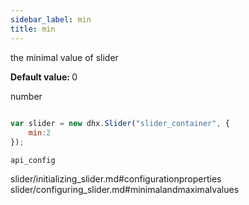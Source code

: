 ```yaml
---
sidebar_label: min
title: min
---
```



          


<Short>
 
the minimal value of slider



</Short>


<strong>Default value: </strong> 
0



<Type>
 number


</Type>


~~~js
 
var slider = new dhx.Slider("slider_container", { 
    min:2
});


~~~
	api_config

<Descr>
 



</Descr>


 slider/initializing_slider.md#configurationproperties
slider/configuring_slider.md#minimalandmaximalvalues
